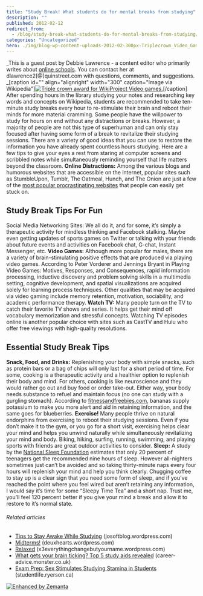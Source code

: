 ```yaml
---
title: "Study Break! What students do for mental breaks from studying"
description: ""
published: 2012-02-12
redirect_from:
  - /blog/study-break-what-students-do-for-mental-breaks-from-studying/swizec/3658
categories: "Uncategorized"
hero: ./img/blog-wp-content-uploads-2012-02-300px-Triplecrown_Video_Games.jpg
---
```


_This is a guest post by Debbie Lawrence - a content editor who primarily writes about [online schools](http://www.schools.com/). You can contact her at dlawrence2\[@]quinstreet.com with questions, comments, and suggestions. _\[caption id="" align="alignright" width="300" caption="Image via Wikipedia"][![Triple crown award for WikiProject Video games.](./img/blog-wp-content-uploads-2012-02-300px-Triplecrown_Video_Games.jpg "Triple crown award for WikiProject Video games.")](http://en.wikipedia.org/wiki/File:Triplecrown_Video_Games.jpg)\[/caption] After spending hours in the library studying your notes and researching key words and concepts on Wikipedia, students are recommended to take ten-minute study breaks every hour to re-stimulate their brain and reboot their minds for more material cramming. Some people have the willpower to study for hours on end without any distractions or breaks. However, a majority of people are not this type of superhuman and can only stay focused after having some form of a break to revitalize their studying sessions. There are a variety of good ideas that you can use to restore the information you have already spent countless hours studying. Here are a few tips to give your eyes a rest from staring at computer screens and scribbled notes while simultaneously reminding yourself that life matters beyond the classroom. **Online Distractions:** Among the various blogs and humorous websites that are accessible on the internet, popular sites such as StumbleUpon, Tumblr, The Oatmeal, Hunch, and The Onion are just a few of the [most popular procrastinating websites](http://www.schools.com/articles/30-best-websites-for-procrastination.html) that people can easily get stuck on.

## Study Break Tips For Fun

Social Media Networking Sites: We all do it, and for some, it’s simply a therapeutic activity for mindless thinking and Facebook stalking. Maybe even getting updates of sports games on Twitter or talking with your friends about future events and activities on Facebook chat, G-chat, Instant Messenger, etc. **Video Games:** Although more popular for males, there are a variety of brain-stimulating positive effects that are produced via playing video games. According to Peter Vorderer and Jennings Bryant in Playing Video Games: Motives, Responses, and Consequences, rapid information processing, inductive discovery and problem solving skills in a multimedia setting, cognitive development, and spatial visualizations are acquired solely for learning process techniques. Other qualities that may be acquired via video gaming include memory retention, motivation, sociability, and academic performance therapy. **Watch TV:** Many people turn on the TV to catch their favorite TV shows and series. It helps get their mind off vocabulary memorization and stressful concepts. Watching TV episodes online is another popular choice with sites such as CastTV and Hulu who offer free viewings with high-quality resolutions.

## Essential Study Break Tips

**Snack, Food, and Drinks:** Replenishing your body with simple snacks, such as protein bars or a bag of chips will only last for a short period of time. For some, cooking is a therapeutic activity and a healthier option to replenish their body and mind. For others, cooking is like neuroscience and they would rather go out and buy food or order take-out. Either way, your body needs substance to refuel and maintain focus (no one can study with a gurgling stomach). According to [fitnessandfreebies.com](http://www.fitnessandfreebies.com/), bananas supply potassium to make you more alert and aid in retaining information, and the same goes for blueberries. **Exercise!** Many people thrive on natural endorphins from exercising to reboot their studying sessions. Even if you don’t make it to the gym, or you go for a short visit, exercising helps clear your mind and helps you unwind naturally while simultaneously revitalizing your mind and body. Biking, hiking, surfing, running, swimming, and playing sports with friends are great outdoor activities to consider. **Sleep:** A study by the [National Sleep Foundation](http://www.sleepfoundation.org/article/hot-topics/adolescent-sleep-needs-and-patterns) estimates that only 20 percent of teenagers get the recommended nine hours of sleep. However all-nighters sometimes just can’t be avoided and so taking thirty-minute naps every four hours will replenish your mind and help you think clearly. Chugging coffee to stay up is a clear sign that you need some form of sleep, and if you’ve reached the point where you feel wired but aren’t retaining any information, I would say it’s time for some “Sleepy Time Tea” and a short nap. Trust me, you’ll feel 120 percent better if you give your mind a break and allow it to restore to it’s normal state.

###### Related articles

- [Tips to Stay Awake While Studying](http://josoftblog.wordpress.com/2012/02/03/tips-to-stay-awake-while-studying/) (josoftblog.wordpress.com)
- [Midterms!](http://deuxhearts.wordpress.com/2012/02/04/midterms/) (deuxhearts.wordpress.com)
- [Relaxed](http://x3everythingchangebutyourname.wordpress.com/2012/02/12/relaxed/) (x3everythingchangebutyourname.wordpress.com)
- [What gets your brain ticking? Top 5 study aids revealed](http://career-advice.monster.co.uk/career-development/education-training/top-5-study-aids-to-keep-you-focussed/article.aspx) (career-advice.monster.co.uk)
- [Exam Prep: Sex Stimulates Studying Stamina in Students](http://studentlife.ryerson.ca/blog/exam-prep-sex-stimulates-studying-stamina-in-students/) (studentlife.ryerson.ca)

[![Enhanced by Zemanta](http://img.zemanta.com/zemified_e.png?x-id=0b79d883-f1ce-4e75-94d4-12e7a709edc2)](http://www.zemanta.com/ "Enhanced by Zemanta")
